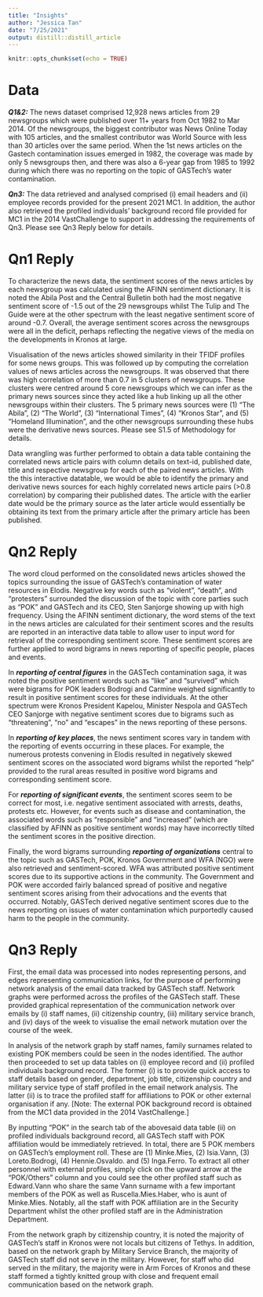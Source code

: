 ```yaml
---
title: "Insights"
author: "Jessica Tan"
date: "7/25/2021"
output: distill::distill_article
---
```


```r
knitr::opts_chunk$set(echo = TRUE)
```

# Data

***Q1&2:*** The news dataset comprised 12,928 news articles from 29 newsgroups which were published over 11+ years from Oct 1982 to Mar 2014.  Of the newsgroups, the biggest contributor was News Online Today with 105 articles, and the smallest contributor was World Source with less than 30 articles over the same period. When the 1st news articles on the Gastech contamination issues emerged in 1982, the coverage was made by only 5 newsgroups then, and there was also a 6-year gap from 1985 to 1992 during which there was no reporting on the topic of GASTech's water contamination. 


***Qn3:*** The data retrieved and analysed comprised (i) email headers and (ii) employee records provided for the present 2021 MC1. In addition, the author also retrieved the profiled individuals’ background record file provided for MC1 in the 2014 VastChallenge to support in addressing the requirements of Qn3. Please see Qn3 Reply below for details. 


# Qn1 Reply

To characterize the news data, the sentiment scores of the news articles by each newsgroup was calculated using the AFINN sentiment dictionary. It is noted the Abila Post and the Central Bulletin both had the most negative sentiment score of -1.5 out of the 29 newsgroups whilst The Tulip and The Guide were at the other spectrum with the least negative sentiment score of around -0.7. Overall, the average sentiment scores across the newsgroups were all in the deficit, perhaps reflecting the negative views of the media on the developments in Kronos at large.

Visualisation of the news articles showed similarity in their TFIDF profiles for some news groups. This was followed up by computing the correlation values of news articles across the newsgroups. It was observed that there was high correlation of more than 0.7 in 5 clusters of newsgroups. These clusters were centred around 5 core newsgroups which we can infer as the primary news sources since they acted like a hub linking up all the other newsgroups within their clusters. The 5 primary news sources were (1) “The Abila”, (2) “The World”, (3) “International Times”, (4) “Kronos Star”, and (5) “Homeland Illumination”, and  the other newsgroups surrounding these hubs were the derivative news sources. Please see S1.5 of Methodology for details.

Data wrangling was further performed to obtain a data table containing the correlated news article pairs with column details on text-id, published date, title and respective newsgroup for each of the paired news articles. With the this interactive datatable, we would be able to identify the primary and derivative news sources for each highly correlated news article pairs (>0.8 correlation) by comparing their published dates. The article with the earlier date would be the primary source as the later article would essentially be obtaining its text from the primary article after the primary article has been published.

# Qn2 Reply

The word cloud performed on the consolidated news articles showed the topics surrounding the issue of GASTech’s contamination of water resources in Elodis. Negative key words such as “violent”, “death”, and “protesters” surrounded the discussion of the topic with core parties such as “POK”  and GASTech and its CEO, Sten Sanjorge showing up with high frequency. 
Using the AFINN sentiment dictionary, the word stems of the text in the news articles are calculated for their sentiment scores and the results are reported in an interactive data table to allow user to input word for retrieval of the corresponding sentiment score. These sentiment scores are further applied to word bigrams in news reporting of specific people, places and events. 

In ***reporting of central figures*** in the GASTech contamination saga, it was noted the positive sentiment words such as “like” and “survived” which were bigrams for POK leaders Bodrogi and Carmine weighed significantly to result in positive sentiment scores for these individuals. At the other spectrum were Kronos President Kapelou, Minister Nespola and GASTech CEO Sanjorge with negative sentiment scores due to bigrams such as “threatening”, “no” and “escapes” in the news reporting of these persons.

In ***reporting of key places***, the news sentiment scores vary in tandem with the reporting of events occurring in these places. For example, the numerous protests convening in Elodis resulted in negatively skewed sentiment scores on the associated word bigrams whilst the reported “help” provided to the rural areas resulted in positive word bigrams and corresponding sentiment score.

For ***reporting of significant events***, the sentiment scores seem to be correct for most, i.e. negative sentiment associated with arrests, deaths, protests etc. However, for events such as disease and contamination, the associated words such as “responsible” and “increased” (which are classified by AFINN as positive sentiment words) may have incorrectly tilted the sentiment scores in the positive direction.

Finally, the word bigrams surrounding ***reporting of organizations*** central to the topic such as GASTech, POK, Kronos Government and WFA (NGO) were also retrieved and sentiment-scored. WFA was attributed positive sentiment scores due to its supportive actions in the community. The Government and POK were accorded fairly balanced spread of positive and negative sentiment scores arising from their advocations and the events that occurred. Notably, GASTech derived negative sentiment scores due to the news reporting on issues of water contamination which purportedly caused harm to the people in the community.

# Qn3 Reply

First, the email data was processed into nodes representing persons, and edges representing communication links, for the purpose of performing network analysis of the email data tracked by GASTech staff.  Network graphs were performed across the profiles of the GASTech staff. These provided graphical representation of the communication network over emails by (i) staff names, (ii) citizenship country, (iii) military service branch, and (iv) days of the week to visualise the email network mutation over the course of the week.

In analysis of the network graph by staff names, family surnames related to existing POK members could be seen in the nodes identified. The author then proceeded to set up data tables on (i) employee record and (ii) profiled individuals background record. The former (i) is to provide quick access to staff details based on gender, department, job title, citizenship country and military service type of staff profiled in the email network analysis. The latter (ii) is to trace the profiled staff for affiliations to POK or other external organisation if any. [Note: The external POK background record is obtained from the MC1 data provided in the 2014 VastChallenge.]

By inputting “POK” in the search tab of the abovesaid data table (ii) on profiled individuals background record, all GASTech staff with POK affiliation would be immediately retrieved. In total, there are 5 POK members on GASTech’s employment roll. These are (1) Minke.Mies, (2) Isia.Vann, (3) Loreto.Bodrogi, (4) Hennie.Osvaldo. and (5) Inga.Ferro. To extract all other personnel with external profiles, simply click on the upward arrow at the “POK/Others” column and you could see the other profiled staff such as Edward.Vann who share the same Vann surname with a few important members of the POK as well as Ruscella.Mies.Haber, who is aunt of Minke.Mies. Notably, all the staff with POK affiliation are in the Security Department whilst the other profiled staff are in the Administration Department.

From the network graph by citizenship country, it is noted the majority of GASTech’s staff in Kronos were not locals but citizens of Tethys. In addition, based on the network graph by Military Service Branch, the majority of GASTech staff did not serve in the military. However, for staff who did served in the military, the majority were in Arm Forces of Kronos and these staff formed a tightly knitted group with close and frequent email communication based on the network graph. 
